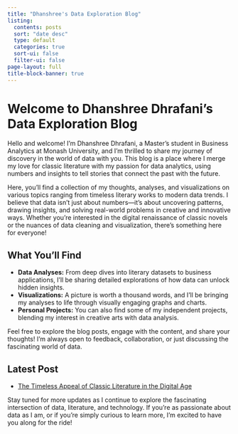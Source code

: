 ```yaml
---
title: "Dhanshree's Data Exploration Blog"
listing:
  contents: posts
  sort: "date desc"
  type: default
  categories: true
  sort-ui: false
  filter-ui: false
page-layout: full
title-block-banner: true
---
```


# Welcome to Dhanshree Dhrafani's Data Exploration Blog

Hello and welcome! I’m Dhanshree Dhrafani, a Master’s student in Business Analytics at Monash University, and I’m thrilled to share my journey of discovery in the world of data with you. This blog is a place where I merge my love for classic literature with my passion for data analytics, using numbers and insights to tell stories that connect the past with the future.

Here, you'll find a collection of my thoughts, analyses, and visualizations on various topics ranging from timeless literary works to modern data trends. I believe that data isn't just about numbers—it's about uncovering patterns, drawing insights, and solving real-world problems in creative and innovative ways. Whether you're interested in the digital renaissance of classic novels or the nuances of data cleaning and visualization, there's something here for everyone!

## What You’ll Find

- **Data Analyses:** From deep dives into literary datasets to business applications, I’ll be sharing detailed explorations of how data can unlock hidden insights.
- **Visualizations:** A picture is worth a thousand words, and I’ll be bringing my analyses to life through visually engaging graphs and charts.
- **Personal Projects:** You can also find some of my independent projects, blending my interest in creative arts with data analysis.

Feel free to explore the blog posts, engage with the content, and share your thoughts! I’m always open to feedback, collaboration, or just discussing the fascinating world of data.

## Latest Post

- [The Timeless Appeal of Classic Literature in the Digital Age](posts/blog.qmd)

Stay tuned for more updates as I continue to explore the fascinating intersection of data, literature, and technology. If you’re as passionate about data as I am, or if you’re simply curious to learn more, I’m excited to have you along for the ride!



